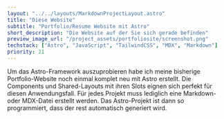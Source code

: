 ```yaml
---
layout: "../../layouts/MarkdownProjectLayout.astro"
title: "Diese Website"
subtitle: "Portfolio/Resume Website mit Astro"
short_description: "Die Website auf der Sie sich gerade befinden"
preview_image_url: "/project_assets/portfoliosite/screenshot.png"
techstack: ["Astro", "JavaScript", "TailwindCSS", "MDX", "Markdown"]
priority: 21
---
```


Um das Astro-Framework auszuprobieren habe ich meine bisherige Portfolio-Website noch einmal komplet neu mit Astro erstellt.
Die Components und Shared-Layouts mit ihren Slots eignen sich perfekt für diesen Anwendungsfall.
Für jedes Projekt muss lediglich eine Markdown- oder MDX-Datei erstellt werden. Das Astro-Projekt ist dann so programmiert, dass 
der rest automatisch generiert wird.

